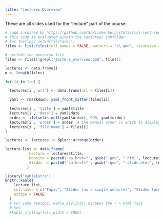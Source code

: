 ---
title: "Lectures Overview"
---

These are all slides used for the “lecture” part of the course:

```{r, echo=FALSE, warning=FALSE, message=FALSE, cache=FALSE}
# code inspired by https://github.com/ShKlinkenberg/statistics-lectures/blob/master/courses/SSR/2022-2023/SSR.qmd
# This code is evaluated within the lectures/ subfolder
# for testing: setwd("lectures")
files <- list.files(full.names = FALSE, pattern = "\\.qmd", recursive = TRUE)

# exclude the overview file
files <- files[!grepl("lecture_overview.qmd", files)]

lectures <- data.frame()
n <- length(files)

for (i in 1:n) {

  lectures[i ,'url'] <- data.frame(url = files[i])
  
  yaml <- rmarkdown::yaml_front_matter(files[i])
  
  lectures[i , 'title'] = yaml$title
  lectures[i , 'date'] = yaml$date
  order <- ifelse(is.null(yaml$order), 999, yaml$order)
  lectures[i , 'order'] = order  # the manual order in which to display the lectures
  lectures[i , 'file_name'] = files[i]
}

lectures <- lectures |> dplyr::arrange(order)

lecture.list <- data.frame(
           Lecture = lectures$title,
           Website = paste0('<a href="', gsub(".qmd", ".html", lectures$url, fixed=TRUE), '" target="_blank" class="external">link</a>'),
           Slides  = paste0('<a href="', gsub(".qmd", ".slide.html", lectures$url, fixed=TRUE), '" target="_blank" class="external">link</a>')
          )

library('kableExtra')
knitr::kable(
    lecture.list, 
    col.names = c("Topic", "Slides (as a single website)", "Slides (presentation mode)"),
    escape = FALSE
  )
  # For some reasons, kable_styling() escapes the < > html tags
  # %>%
  #kable_styling(full_width = TRUE)
```
